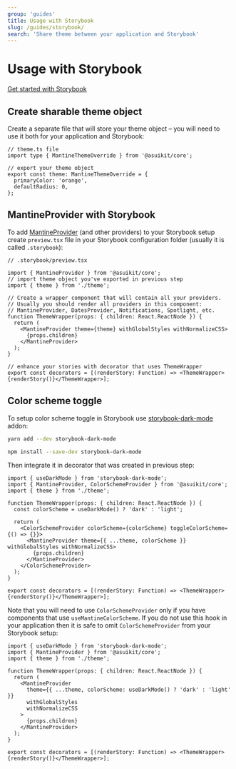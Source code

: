 ```yaml
---
group: 'guides'
title: Usage with Storybook
slug: /guides/storybook/
search: 'Share theme between your application and Storybook'
---
```


# Usage with Storybook

[Get started with Storybook](https://storybook.js.org/docs/react/get-started/introduction)

## Create sharable theme object

Create a separate file that will store your theme object – you will need to use it both for your application and Storybook:

```tsx
// theme.ts file
import type { MantineThemeOverride } from '@asuikit/core';

// export your theme object
export const theme: MantineThemeOverride = {
  primaryColor: 'orange',
  defaultRadius: 0,
};
```

## MantineProvider with Storybook

To add [MantineProvider](/theming/asuikit-provider/) (and other providers) to your Storybook setup create `preview.tsx`
file in your Storybook configuration folder (usually it is called `.storybook`):

```tsx
// .storybook/preview.tsx

import { MantineProvider } from '@asuikit/core';
// import theme object you've exported in previous step
import { theme } from './theme';

// Create a wrapper component that will contain all your providers.
// Usually you should render all providers in this component:
// MantineProvider, DatesProvider, Notifications, Spotlight, etc.
function ThemeWrapper(props: { children: React.ReactNode }) {
  return (
    <MantineProvider theme={theme} withGlobalStyles withNormalizeCSS>
      {props.children}
    </MantineProvider>
  );
}

// enhance your stories with decorator that uses ThemeWrapper
export const decorators = [(renderStory: Function) => <ThemeWrapper>{renderStory()}</ThemeWrapper>];
```

## Color scheme toggle

To setup color scheme toggle in Storybook use [storybook-dark-mode](https://www.npmjs.com/package/storybook-dark-mode) addon:

```bash
yarn add --dev storybook-dark-mode
```

```bash
npm install --save-dev storybook-dark-mode
```

Then integrate it in decorator that was created in previous step:

```tsx
import { useDarkMode } from 'storybook-dark-mode';
import { MantineProvider, ColorSchemeProvider } from '@asuikit/core';
import { theme } from './theme';

function ThemeWrapper(props: { children: React.ReactNode }) {
  const colorScheme = useDarkMode() ? 'dark' : 'light';

  return (
    <ColorSchemeProvider colorScheme={colorScheme} toggleColorScheme={() => {}}>
      <MantineProvider theme={{ ...theme, colorScheme }} withGlobalStyles withNormalizeCSS>
        {props.children}
      </MantineProvider>
    </ColorSchemeProvider>
  );
}

export const decorators = [(renderStory: Function) => <ThemeWrapper>{renderStory()}</ThemeWrapper>];
```

Note that you will need to use `ColorSchemeProvider` only if you have components that use `useMantineColorScheme`.
If you do not use this hook in your application then it is safe to omit `ColorSchemeProvider` from your Storybook setup:

```tsx
import { useDarkMode } from 'storybook-dark-mode';
import { MantineProvider } from '@asuikit/core';
import { theme } from './theme';

function ThemeWrapper(props: { children: React.ReactNode }) {
  return (
    <MantineProvider
      theme={{ ...theme, colorScheme: useDarkMode() ? 'dark' : 'light' }}
      withGlobalStyles
      withNormalizeCSS
    >
      {props.children}
    </MantineProvider>
  );
}

export const decorators = [(renderStory: Function) => <ThemeWrapper>{renderStory()}</ThemeWrapper>];
```
